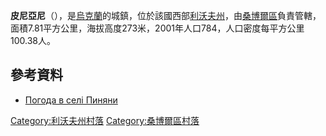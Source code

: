 {{coord|49|34|15|N|23|18|4|E|scale:100000|display=title}}

'''皮尼亞尼'''（{{lang-uk|Пиняни}}），是[[烏克蘭|烏克蘭]]的城鎮，位於該國西部[[利沃夫州|利沃夫州]]，由[[桑博爾區|桑博爾區]]負責管轄，面積7.81平方公里，海拔高度273米，2001年人口784，人口密度每平方公里100.38人。

==參考資料==
* [http://weather.in.ua/ua/l'vovskaja/20375 Погода в селі Пиняни]{{Wayback|url=http://weather.in.ua/ua/l%27vovskaja/20375 |date=20160305080107 }}

[[Category:利沃夫州村落|Category:利沃夫州村落]]
[[Category:桑博爾區村落|Category:桑博爾區村落]]


{{Lviv-geo-stub}}